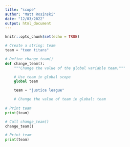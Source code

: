---
title: "scope"
author: "Matt Rosinski"
date: "12/03/2022"
output: html_document
---

```{r setup, include=FALSE}
knitr::opts_chunk$set(echo = TRUE)
```

```{python}
# Create a string: team
team = "teen titans"

# Define change_team()
def change_team():
    """Change the value of the global variable team."""

    # Use team in global scope
    global team 

    team = "justice league"

    # Change the value of team in global: team
    
# Print team
print(team)

# Call change_team()
change_team()

# Print team
print(team)
```

